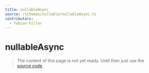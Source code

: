 ```yaml
---
title: nullableAsync
source: /schemas/nullable/nullableAsync.ts
contributors:
  - fabian-hiller
---
```


# nullableAsync

> The content of this page is not yet ready. Until then just use the [source code](https://github.com/fabian-hiller/valibot/blob/main/library/src/schemas/nullable/nullableAsync.ts).
